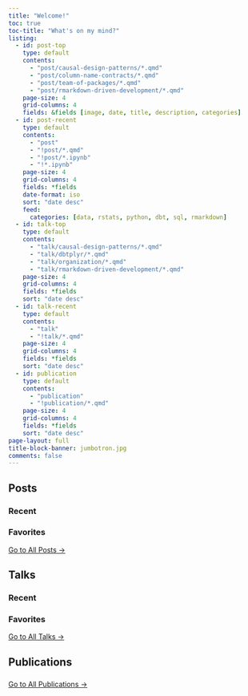 ```yaml
---
title: "Welcome!"
toc: true
toc-title: "What's on my mind?"
listing:
  - id: post-top
    type: default
    contents:
      - "post/causal-design-patterns/*.qmd"
      - "post/column-name-contracts/*.qmd"
      - "post/team-of-packages/*.qmd"
      - "post/rmarkdown-driven-development/*.qmd"
    page-size: 4
    grid-columns: 4
    fields: &fields [image, date, title, description, categories]
  - id: post-recent
    type: default
    contents: 
      - "post"
      - "!post/*.qmd"
      - "!post/*.ipynb"
      - "!*.ipynb"
    page-size: 4
    grid-columns: 4
    fields: *fields
    date-format: iso
    sort: "date desc"
    feed: 
      categories: [data, rstats, python, dbt, sql, rmarkdown]
  - id: talk-top
    type: default
    contents: 
      - "talk/causal-design-patterns/*.qmd"
      - "talk/dbtplyr/*.qmd"
      - "talk/organization/*.qmd"
      - "talk/rmarkdown-driven-development/*.qmd"
    page-size: 4
    grid-columns: 4
    fields: *fields
    sort: "date desc"
  - id: talk-recent
    type: default
    contents: 
      - "talk"
      - "!talk/*.qmd"    
    page-size: 4
    grid-columns: 4
    fields: *fields
    sort: "date desc"
  - id: publication
    type: default
    contents: 
      - "publication"
      - "!publication/*.qmd"    
    page-size: 4
    grid-columns: 4
    fields: *fields
    sort: "date desc"
page-layout: full
title-block-banner: jumbotron.jpg
comments: false
---
```


<style>
.quarto-title-banner {
  background-image: linear-gradient(rgba(0, 0, 0, 0.1), rgba(0, 0, 0, 0.1));
  background-size: contain;
  background-position: center top;
  background-repeat: no-repeat;
}

@media screen and (min-width: 800px) {
.quarto-title-banner {
  background-image: linear-gradient(rgba(0, 0, 0, 0.1), rgba(0, 0, 0, 0.1));
  background-size: contain;
  background-position: center top;
  background-repeat: no-repeat;
  background-attachment: fixed;
  padding: 100px 200px;
}
}

.quarto-title {
  color: white !important;
}

</style>

## Posts

::: {.panel-tabset}

### Recent

::: {#post-recent}
:::

### Favorites

::: {#post-top}
:::

:::

[Go to All Posts &rarr;](post/index.html)

## Talks

::: {.panel-tabset}

### Recent

::: {#talk-recent}
:::

### Favorites

::: {#talk-top}
:::

:::

[Go to All Talks &rarr;](talk/index.html)

## Publications 

::: {.panel-tabset}

###

::: {#publication}
:::

:::

[Go to All Publications &rarr;](publication/index.html)
